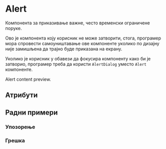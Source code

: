 

<!-- Examples -->

<Meta title="Components/Alert" component={Alert} decorators={[withKnobs]}/>

# Alert

Компонента за приказивање важне, често временски ограничене поруке.

Ово је компонента коју корисник не може затворити, стога, програмер мора спровести самоуништавање ове компоненте
уколико по дизајну није замишљена да трајно буде приказана на екрану.

Уколико је корисник у обавези да фокусира компоненту како би је затворио, програмер 
треба да користи `AlertDialog` уместо `Alert` компоненте.

<Preview>
    <Story name="Preview">
        <Alert>Alert content preview.</Alert>
    </Story>
</Preview>

## Атрибути

<Props of={Alert} />

## Радни примери

### Упозорење

<Story name="Example (Warning)">
    <WarningExample />
</Story>

### Грешка

<Story name="Example (Error)">
    <ErrorExample />
</Story>